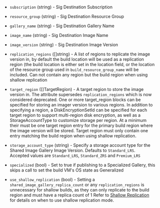 <!-- Code generated from the comments of the SharedImageGalleryDestination struct in builder/azure/arm/config.go; DO NOT EDIT MANUALLY -->

- `subscription` (string) - Sig Destination Subscription

- `resource_group` (string) - Sig Destination Resource Group

- `gallery_name` (string) - Sig Destination Gallery Name

- `image_name` (string) - Sig Destination Image Name

- `image_version` (string) - Sig Destination Image Version

- `replication_regions` ([]string) - A list of regions to replicate the image version in, by default the build location will be used as a replication region (the build location is either set in the location field, or the location of the resource group used in `build_resource_group_name` will be included.
  Can not contain any region but the build region when using shallow replication

- `target_region` ([]TargetRegion) - A target region to store the image version in. The attribute supersedes `replication_regions` which is now considered deprecated.
  One or more target_region blocks can be specified for storing an imager version to various regions. In addition to specifying a region,
  a DiskEncryptionSetId can be specified for each target region to support multi-region disk encryption, as well as a StorageAccountType to customize storage per region.
  At a minimum their must be one target region entry for the primary build region where the image version will be stored.
  Target region must only contain one entry matching the build region when using shallow replication.

- `storage_account_type` (string) - Specify a storage account type for the Shared Image Gallery Image Version.
  Defaults to `Standard_LRS`. Accepted values are `Standard_LRS`, `Standard_ZRS` and `Premium_LRS`

- `specialized` (bool) - Set to true if publishing to a Specialized Gallery, this skips a call to set the build VM's OS state as Generalized

- `use_shallow_replication` (bool) - Setting a `shared_image_gallery_replica_count` or any `replication_regions` is unnecessary for shallow builds, as they can only replicate to the build region and must have a replica count of 1
  Refer to [Shallow Replication](https://learn.microsoft.com/en-us/azure/virtual-machines/shared-image-galleries?tabs=azure-cli#shallow-replication) for details on when to use shallow replication mode.

<!-- End of code generated from the comments of the SharedImageGalleryDestination struct in builder/azure/arm/config.go; -->
